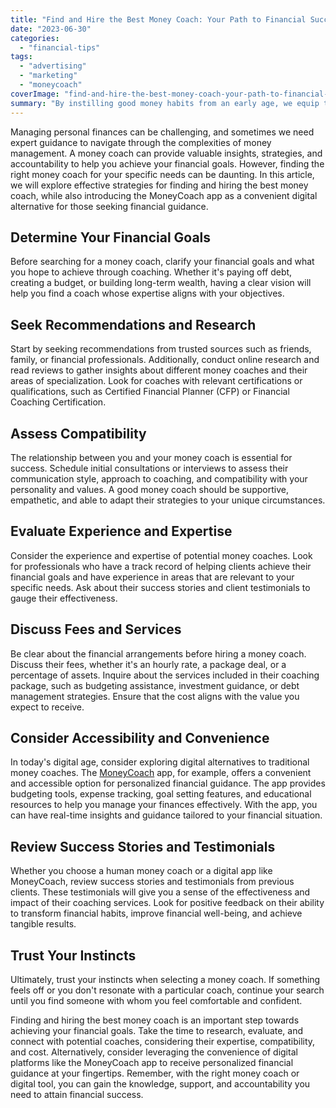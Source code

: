 ```yaml
---
title: "Find and Hire the Best Money Coach: Your Path to Financial Success"
date: "2023-06-30"
categories: 
  - "financial-tips"
tags: 
  - "advertising"
  - "marketing"
  - "moneycoach"
coverImage: "find-and-hire-the-best-money-coach-your-path-to-financial-success.jpeg"
summary: "By instilling good money habits from an early age, we equip them with the knowledge and skills they need to make informed financial decisions throughout their lives."
---
```

Managing personal finances can be challenging, and sometimes we need expert guidance to navigate through the complexities of money management. A money coach can provide valuable insights, strategies, and accountability to help you achieve your financial goals. However, finding the right money coach for your specific needs can be daunting. In this article, we will explore effective strategies for finding and hiring the best money coach, while also introducing the MoneyCoach app as a convenient digital alternative for those seeking financial guidance.

## Determine Your Financial Goals
Before searching for a money coach, clarify your financial goals and what you hope to achieve through coaching. Whether it's paying off debt, creating a budget, or building long-term wealth, having a clear vision will help you find a coach whose expertise aligns with your objectives.

## Seek Recommendations and Research
Start by seeking recommendations from trusted sources such as friends, family, or financial professionals. Additionally, conduct online research and read reviews to gather insights about different money coaches and their areas of specialization. Look for coaches with relevant certifications or qualifications, such as Certified Financial Planner (CFP) or Financial Coaching Certification.

## Assess Compatibility
The relationship between you and your money coach is essential for success. Schedule initial consultations or interviews to assess their communication style, approach to coaching, and compatibility with your personality and values. A good money coach should be supportive, empathetic, and able to adapt their strategies to your unique circumstances.

## Evaluate Experience and Expertise
Consider the experience and expertise of potential money coaches. Look for professionals who have a track record of helping clients achieve their financial goals and have experience in areas that are relevant to your specific needs. Ask about their success stories and client testimonials to gauge their effectiveness.

## Discuss Fees and Services
Be clear about the financial arrangements before hiring a money coach. Discuss their fees, whether it's an hourly rate, a package deal, or a percentage of assets. Inquire about the services included in their coaching package, such as budgeting assistance, investment guidance, or debt management strategies. Ensure that the cost aligns with the value you expect to receive.

## Consider Accessibility and Convenience
In today's digital age, consider exploring digital alternatives to traditional money coaches. The [MoneyCoach](/) app, for example, offers a convenient and accessible option for personalized financial guidance. The app provides budgeting tools, expense tracking, goal setting features, and educational resources to help you manage your finances effectively. With the app, you can have real-time insights and guidance tailored to your financial situation.

## Review Success Stories and Testimonials
Whether you choose a human money coach or a digital app like MoneyCoach, review success stories and testimonials from previous clients. These testimonials will give you a sense of the effectiveness and impact of their coaching services. Look for positive feedback on their ability to transform financial habits, improve financial well-being, and achieve tangible results.

## Trust Your Instincts
Ultimately, trust your instincts when selecting a money coach. If something feels off or you don't resonate with a particular coach, continue your search until you find someone with whom you feel comfortable and confident.

Finding and hiring the best money coach is an important step towards achieving your financial goals. Take the time to research, evaluate, and connect with potential coaches, considering their expertise, compatibility, and cost. Alternatively, consider leveraging the convenience of digital platforms like the MoneyCoach app to receive personalized financial guidance at your fingertips. Remember, with the right money coach or digital tool, you can gain the knowledge, support, and accountability you need to attain financial success.